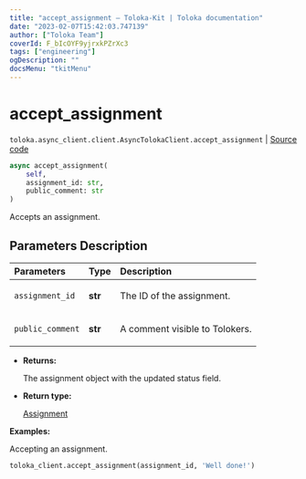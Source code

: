 ```yaml
---
title: "accept_assignment — Toloka-Kit | Toloka documentation"
date: "2023-02-07T15:42:03.747139"
author: ["Toloka Team"]
coverId: F_bIcOYF9yjrxkPZrXc3
tags: ["engineering"]
ogDescription: ""
docsMenu: "tkitMenu"
---
```


# accept_assignment
`toloka.async_client.client.AsyncTolokaClient.accept_assignment` | [Source code](https://github.com/Toloka/toloka-kit/blob/v1.1.3/src/async_client/client.py#L0)

```python
async accept_assignment(
    self,
    assignment_id: str,
    public_comment: str
)
```

Accepts an assignment.

## Parameters Description

| Parameters | Type | Description |
| :----------| :----| :-----------|
`assignment_id`|**str**|<p>The ID of the assignment.</p>
`public_comment`|**str**|<p>A comment visible to Tolokers.</p>

* **Returns:**

  The assignment object with the updated status field.

* **Return type:**

  [Assignment](/docs-new/toloka-kit/reference/toloka.client.assignment.Assignment)

**Examples:**

Accepting an assignment.

```python
toloka_client.accept_assignment(assignment_id, 'Well done!')
```
